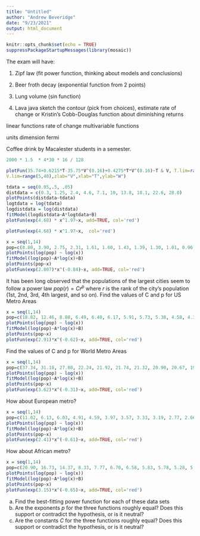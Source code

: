 ```yaml
---
title: "Untitled"
author: "Andrew Beveridge"
date: "9/23/2021"
output: html_document
---
```




```r
knitr::opts_chunk$set(echo = TRUE)
suppressPackageStartupMessages(library(mosaic))
```



The exam will have:


1. Zipf law (fit power function, thinking about models and conclusions)

2. Beer froth decay (exponential function from 2 points)

3. Lung volume (sin function) 


4. Lava java sketch the contour (pick from choices), estimate rate of change
or
Kristin's Cobb-Douglas function  about diminishing returns


linear functions
rate of change
multivariable functions

units
dimension
fermi

Coffee drink by Macalester students in a semester.

```r
2000 * 1.5  * 4*30 * 16 / 128
```



```r
plotFun(35.74+0.6215*T-35.75*V^(0.16)+0.4275*T*V^(0.16)~T & V, T.lim=range(-30,30),
V.lim=range(5,40),zlab="V",xlab="T",ylab="W")
```
```r
tdata = seq(0.05,.5, .05)
distdata = c(0.3, 1.25, 2.4, 4.6, 7.1, 10, 13.8, 18.1, 22.6, 28.0)
plotPoints(distdata~tdata)
logtdata = log(tdata)
logdistdata = log(distdata)
fitModel(logdistdata~A*logtdata+B)
plotFun(exp(4.68) * x^1.97~x, add=TRUE, col='red')
```
```r
plotFun(exp(4.68) * x^1.97~x,  col='red')
```

```r
x = seq(1,14)
pop=c(8.80, 3.90, 2.75, 2.31, 1.61, 1.60, 1.43, 1.39, 1.30, 1.01, 0.96, 0.95, 0.92, 0.91)
plotPoints(log(pop) ~ log(x))
fitModel(log(pop)~A*log(x)+B)
plotPoints(pop~x)
plotFun(exp(2.007)*x^(-0.84)~x, add=TRUE, col='red')
```

It has been long observed that the populations of the largest cities seem to follow a power law
$pop(r) = C r^p$ where $r$ is the rank of the city's population (1st, 2nd, 3rd, 4th largest, and so on). Find the values of C and p for US Metro Areas

```r
x = seq(1,14)
pop=c(18.82, 12.46, 8.88, 6.49, 6.40, 6.17, 5.91, 5.73, 5.38, 4.58, 4.32, 3.53, 3.46, 3.31)
plotPoints(log(pop) ~ log(x))
fitModel(log(pop)~A*log(x)+B)
plotPoints(pop~x)
plotFun(exp(2.91)*x^(-0.62)~x, add=TRUE, col='red')
```




Find the values of C and p for World Metro Areas

```r
x = seq(1,14)
pop=c(37.34, 31.18, 27.80, 22.24, 21.92, 21.74, 21.32, 20.90, 20.67, 19.11, 18.82, 16.50, 16.38, 15.42)
plotPoints(log(pop) ~ log(x))
fitModel(log(pop)~A*log(x)+B)
plotPoints(pop~x)
plotFun(exp(3.62)*x^(-0.31)~x, add=TRUE, col='red')
```
How about European metro?
```r
x = seq(1,14)
pop=c(11.02, 6.13, 6.03, 4.91, 4.59, 3.97, 3.57, 3.33, 3.19, 2.77, 2.66, 2.40, 2.09, 1.99)
plotPoints(log(pop) ~ log(x))
fitModel(log(pop)~A*log(x)+B)
plotPoints(pop~x)
plotFun(exp(2.41)*x^(-0.61)~x, add=TRUE, col='red')
```



How about African metro?
```r
x = seq(1,14)
pop=c(20.90, 16.73, 14.37, 8.33, 7.77, 6.70, 6.58, 5.83, 5.78, 5.28, 5.20, 4.80, 4.62, 4.00)
plotPoints(log(pop) ~ log(x))
fitModel(log(pop)~A*log(x)+B)
plotPoints(pop~x)
plotFun(exp(3.15)*x^(-0.65)~x, add=TRUE, col='red')
```



(a) Find the best-fitting power function for each of these data sets
(b) Are the exponents $p$ for the three functions roughly equal? Does this support or contradict the hypothesis, or is it neutral?
(c) Are the constants $C$ for the three functions roughly equal? Does this support or contradict the hypothesis, or is it neutral?

